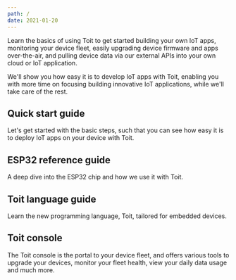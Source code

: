 ```yaml
---
path: /
date: 2021-01-20
---
```


<Title>Documentation</Title>

Learn the basics of using Toit to get started building your own IoT apps,
monitoring your device fleet, easily upgrading device firmware and apps
over-the-air, and pulling device data via our external APIs into your own cloud
or IoT application.

We'll show you how easy it is to develop IoT apps with Toit, enabling you with
more time on focusing building innovative IoT applications, while we'll take
care of the rest.

## Quick start guide
Let's get started with the basic steps, such that you can see how easy it is to deploy IoT apps on your device with Toit.

## ESP32 reference guide
A deep dive into the ESP32 chip and how we use it with Toit.

## Toit language guide
Learn the new programming language, Toit, tailored for embedded devices.

## Toit console
The Toit console is the portal to your device fleet, and offers various tools to upgrade your devices, monitor your fleet health, view your daily data usage and much more.

